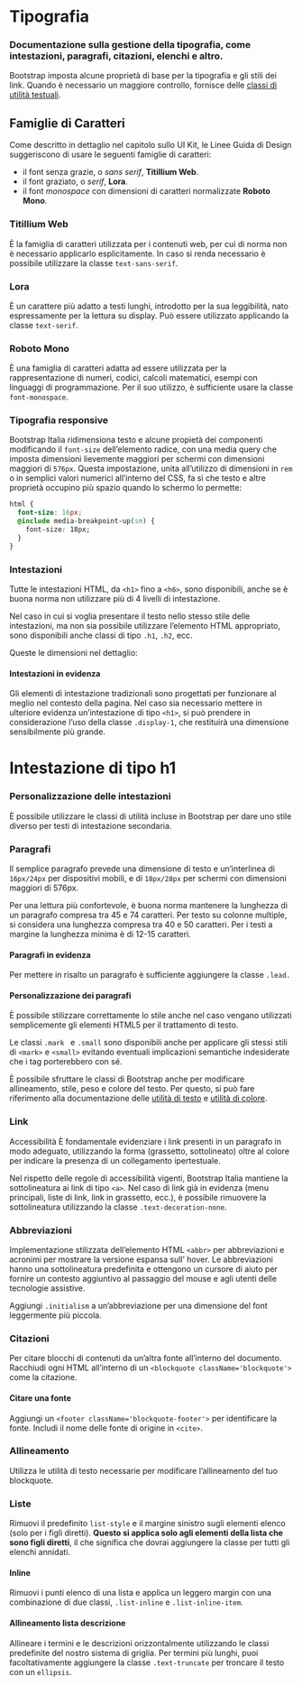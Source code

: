
<Meta title='Documentazione/Organizzare i contenuti/Tipografia' />

# Tipografia

### Documentazione sulla gestione della tipografia, come intestazioni, paragrafi, citazioni, elenchi e altro.

Bootstrap imposta alcune proprietà di base per la tipografia e gli stili dei link. Quando è necessario un maggiore controllo, fornisce delle [classi di utilità testuali](https://italia.github.io/bootstrap-italia/docs/organizzare-i-contenuti/testo/).

## Famiglie di Caratteri

Come descritto in dettaglio nel capitolo sullo UI Kit, le Linee Guida di Design suggeriscono di usare le seguenti famiglie di caratteri:

- il font senza grazie, o _sans serif_, **Titillium Web**.
- il font graziato, o _serif_, **Lora**.
- il font _monospace_ con dimensioni di caratteri normalizzate **Roboto Mono**.

### Titillium Web

È la famiglia di caratteri utilizzata per i contenuti web, per cui di norma non è necessario applicarlo esplicitamente. In caso si renda necessario è possibile utilizzare la classe `text-sans-serif`.

<Canvas>
  <Story id='componenti-typography--titillium' />
</Canvas>

### Lora

È un carattere più adatto a testi lunghi, introdotto per la sua leggibilità, nato espressamente per la lettura su display. Può essere utilizzato applicando la classe `text-serif`.

<Canvas>
  <Story id='componenti-typography--lora' />
</Canvas>

### Roboto Mono

È una famiglia di caratteri adatta ad essere utilizzata per la rappresentazione di numeri, codici, calcoli matematici, esempi con linguaggi di programmazione. Per il suo utilizzo, è sufficiente usare la classe `font-monospace`.

<Canvas>
  <Story id='componenti-typography--roboto-mono' />
</Canvas>

### Tipografia responsive

Bootstrap Italia ridimensiona testo e alcune propietà dei componenti modificando il `font-size` dell’elemento radice, con una media query che imposta dimensioni lievemente maggiori per schermi con dimensioni maggiori di `576px`. Questa impostazione, unita all’utilizzo di dimensioni in `rem` o in semplici valori numerici all’interno del CSS, fa sì che testo e altre proprietà occupino più spazio quando lo schermo lo permette:

```css
html {
  font-size: 16px;
  @include media-breakpoint-up(sm) {
    font-size: 18px;
  }
}
```

### Intestazioni

Tutte le intestazioni HTML, da `<h1>` fino a `<h6>`, sono disponibili, anche se è buona norma non utilizzare più di 4 livelli di intestazione.

Nel caso in cui si voglia presentare il testo nello stesso stile delle intestazioni, ma non sia possibile utilizzare l’elemento HTML appropriato, sono disponibili anche classi di tipo `.h1`, `.h2`, ecc.

<Canvas>
  <Story id='componenti-typography--intestazioni' />
</Canvas>

Queste le dimensioni nel dettaglio:

<Canvas>
  <Story id='componenti-typography--dimensioni' />
</Canvas>

#### Intestazioni in evidenza

Gli elementi di intestazione tradizionali sono progettati per funzionare al meglio nel contesto della pagina. Nel caso sia necessario mettere in ulteriore evidenza un’intestazione di tipo `<h1>`, si può prendere in considerazione l’uso della classe `.display-1`, che restituirà una dimensione sensibilmente più grande.

# Intestazione di tipo h1

<Canvas>
  <Story id='componenti-typography--intestazione-tipo' />
</Canvas>

### Personalizzazione delle intestazioni

È possibile utilizzare le classi di utilità incluse in Bootstrap per dare uno stile diverso per testi di intestazione secondaria.

<Canvas>
  <Story id='componenti-typography--intestazione-secondario' />
</Canvas>

### Paragrafi

Il semplice paragrafo prevede una dimensione di testo e un’interlinea di `16px/24px` per dispositivi mobili, e di `18px/28px` per schermi con dimensioni maggiori di 576px.

<Canvas>
  <Story id='componenti-typography--paragrafo' />
</Canvas>

Per una lettura più confortevole, è buona norma mantenere la lunghezza di un paragrafo compresa tra 45 e 74 caratteri. Per testo su colonne multiple, si considera una lunghezza compresa tra 40 e 50 caratteri. Per i testi a margine la lunghezza minima è di 12-15 caratteri.

#### Paragrafi in evidenza

Per mettere in risalto un paragrafo è sufficiente aggiungere la classe `.lead.`

<Canvas>
  <Story id='componenti-typography--paragrafo-evidenza' />
</Canvas>

#### Personalizzazione dei paragrafi

È possibile stilizzare correttamente lo stile anche nel caso vengano utilizzati semplicemente gli elementi HTML5 per il trattamento di testo.

<Canvas>
  <Story id='componenti-typography--paragrafi-personalizzati' />
</Canvas>

Le classi `.mark ` e `.small` sono disponibili anche per applicare gli stessi stili di `<mark>` e `<small>` evitando eventuali implicazioni semantiche indesiderate che i tag porterebbero con sé.

È possibile sfruttare le classi di Bootstrap anche per modificare allineamento, stile, peso e colore del testo. Per questo, si può fare riferimento alla documentazione delle [utilità di testo](https://italia.github.io/bootstrap-italia/docs/organizzare-i-contenuti/testo/) e [utilità di colore](/story/documentazione-utilities-colori--page).

### Link

<div className='docs'>
  <Callout color='success'>
    <CalloutTitle>
      <span className='text'>Accessibilità</span>
    </CalloutTitle>
    <CalloutText>
      È fondamentale evidenziare i link presenti in un paragrafo in modo
      adeguato, utilizzando la forma (grassetto, sottolineato) oltre al colore
      per indicare la presenza di un collegamento ipertestuale.
    </CalloutText>
  </Callout>
</div>

Nel rispetto delle regole di accessibilità vigenti, Bootstrap Italia mantiene la sottolineatura ai link di tipo `<a>`. Nel caso di link già in evidenza (menu principali, liste di link, link in grassetto, ecc.), è possibile rimuovere la sottolineatura utilizzando la classe `.text-decoration-none`.

<Canvas>
  <Story id='componenti-typography--link' />
</Canvas>

### Abbreviazioni

Implementazione stilizzata dell’elemento HTML `<abbr>` per abbreviazioni e acronimi per mostrare la versione espansa sull’ hover. Le abbreviazioni hanno una sottolineatura predefinita e ottengono un cursore di aiuto per fornire un contesto aggiuntivo al passaggio del mouse e agli utenti delle tecnologie assistive.

Aggiungi `.initialism` a un’abbreviazione per una dimensione del font leggermente più piccola.

<Canvas>
  <Story id='componenti-typography--abbrevazioni' />
</Canvas>

### Citazioni

Per citare blocchi di contenuti da un’altra fonte all’interno del documento. Racchiudi ogni HTML all’interno di un `<blockquote className='blockquote'>` come la citazione.

<Canvas>
  <Story id='componenti-typography--citazioni' />
</Canvas>

#### Citare una fonte

Aggiungi un `<footer className='blockquote-footer'>` per identificare la fonte. Includi il nome delle fonte di origine in `<cite>`.

<Canvas>
  <Story id='componenti-typography--citazione-fonte' />
</Canvas>

### Allineamento

Utilizza le utilità di testo necessarie per modificare l’allineamento del tuo blockquote.

<Canvas>
  <Story id='componenti-typography--allineamento-centrato' />
</Canvas>

<Canvas>
  <Story id='componenti-typography--allineamento-a-destra' />
</Canvas>

### Liste

Rimuovi il predefinito `list-style` e il margine sinistro sugli elementi elenco (solo per i figli diretti). **Questo si applica solo agli elementi della lista che sono figli diretti**, il che significa che dovrai aggiungere la classe per tutti gli elenchi annidati.

<Canvas>
  <Story id='componenti-typography--liste' />
</Canvas>

#### Inline

Rimuovi i punti elenco di una lista e applica un leggero margin con una combinazione di due classi, `.list-inline` e `.list-inline-item`.

<Canvas>
  <Story id='componenti-typography--liste-inline' />
</Canvas>

#### Allineamento lista descrizione

Allineare i termini e le descrizioni orizzontalmente utilizzando le classi predefinite del nostro sistema di griglia. Per termini più lunghi, puoi facoltativamente aggiungere la classe `.text-truncate` per troncare il testo con un `ellipsis`.

<Canvas>
  <Story id='componenti-typography--liste-allineate' />
</Canvas>
